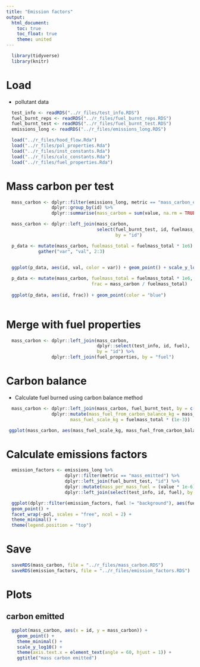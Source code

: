 ```yaml
---
title: "Emission factors"
output:
  html_document:
    toc: true
    toc_float: true
    theme: united
---
```


```r
  library(tidyverse)
  library(knitr)
```

# Load

* pollutant data

```r
  test_info <- readRDS("../r_files/test_info.RDS")
  fuel_burnt_reps <- readRDS("../r_files/fuel_burnt_reps.RDS")
  fuel_burnt_test <- readRDS("../r_files/fuel_burnt_test.RDS")
  emissions_long <- readRDS("../r_files/emissions_long.RDS")
```

```r
  load("../r_files/hood_flow.Rda")
  load("../r_files/pol_properties.Rda")
  load("../r_files/inst_constants.Rda")
  load("../r_files/calc_constants.Rda")
  load("../r_files/fuel_properties.Rda")
```

# Mass carbon per test

```r
  mass_carbon <- dplyr::filter(emissions_long, metric == "mass_carbon_emitted") %>%
                 dplyr::group_by(id) %>%
                 dplyr::summarise(mass_carbon = sum(value, na.rm = TRUE))

  mass_carbon <- dplyr::left_join(mass_carbon,
                                  select(fuel_burnt_test, id, fuelmass_total),
                                         by = "id")
```


```r
  p_data <- mutate(mass_carbon, fuelmass_total = fuelmass_total * 1e6) %>%
            gather("var", "val", 2:3)
           

  ggplot(p_data, aes(id, val, color = var)) + geom_point() + scale_y_log10()

  p_data <- mutate(mass_carbon, fuelmass_total = fuelmass_total * 1e6,
                                frac = mass_carbon / fuelmass_total)
  
  ggplot(p_data, aes(id, frac)) + geom_point(color = "blue")
          
```


# Merge with fuel properties

```r
  mass_carbon <- dplyr::left_join(mass_carbon,
                                  dplyr::select(test_info, id, fuel),
                                  by = "id") %>%
                 dplyr::left_join(fuel_properties, by = "fuel")
```

# Carbon balance

* Calculate fuel burned using carbon balance method

```r
  mass_carbon <- dplyr::left_join(mass_carbon, fuel_burnt_test, by = c("id", "fuelmass_total")) %>%
                 dplyr::mutate(mass_fuel_from_carbon_balance_kg = mass_carbon * (1e-9) / (carbon_fraction),
                        mass_fuel_scale_kg = fuelmass_total * (1e-3))
```

```r
 ggplot(mass_carbon, aes(mass_fuel_scale_kg, mass_fuel_from_carbon_balance_kg)) + geom_point()
```


# Calculate emissions factors
 
```r
  emission_factors <- emissions_long %>%
                      dplyr::filter(metric == "mass_emitted") %>%
                      dplyr::left_join(fuel_burnt_test, "id") %>%
                      dplyr::mutate(mass_per_mass_fuel = (value * 1e-6) / (fuelmass_total * (1e-3))) %>%
                      dplyr::left_join(select(test_info, id, fuel), by = "id")
```


```r
  ggplot(dplyr::filter(emission_factors, fuel != "background"), aes(fuel, mass_per_mass_fuel, colour = fuel)) + 
  geom_point() +
  facet_wrap(~pol, scales = "free", ncol = 2) +
  theme_minimal() +
  theme(legend.position = "top")
```

# Save

```r
  saveRDS(mass_carbon, file = "../r_files/mass_carbon.RDS")
  saveRDS(emission_factors, file = "../r_files/emission_factors.RDS")
```

# Plots

## carbon emitted

```r
  ggplot(mass_carbon, aes(x = id, y = mass_carbon)) +
    geom_point() +
    theme_minimal() +
    scale_y_log10() +
    theme(axis.text.x = element_text(angle = 60, hjust = 1)) +
    ggtitle("mass carbon emitted")
```


